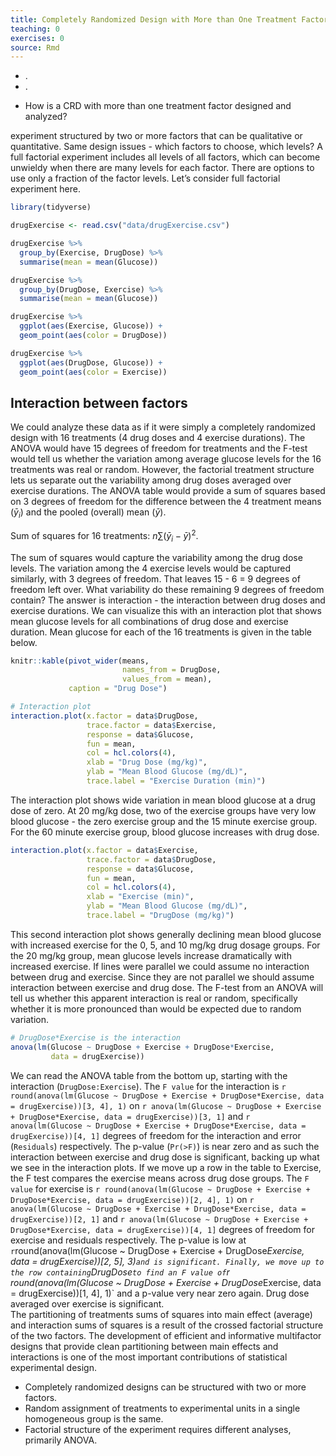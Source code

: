 ```yaml
---
title: Completely Randomized Design with More than One Treatment Factor
teaching: 0
exercises: 0
source: Rmd
---
```


::::::::::::::::::::::::::::::::::::::: objectives

- .
- .

::::::::::::::::::::::::::::::::::::::::::::::::::

:::::::::::::::::::::::::::::::::::::::: questions

- How is a CRD with more than one treatment factor designed and analyzed?

::::::::::::::::::::::::::::::::::::::::::::::::::

experiment structured by two or more factors that can be qualitative or quantitative. Same design issues - which factors to choose, which levels? A full factorial experiment includes all levels of all factors,
which can become unwieldy when there are many levels for each factor. There are options to use only a fraction of the factor levels. Let's consider full factorial experiment here.

```r
library(tidyverse)
```


```r
drugExercise <- read.csv("data/drugExercise.csv")

drugExercise %>% 
  group_by(Exercise, DrugDose) %>% 
  summarise(mean = mean(Glucose))

drugExercise %>% 
  group_by(DrugDose, Exercise) %>% 
  summarise(mean = mean(Glucose))

drugExercise %>% 
  ggplot(aes(Exercise, Glucose)) + 
  geom_point(aes(color = DrugDose))

drugExercise %>% 
  ggplot(aes(DrugDose, Glucose)) + 
  geom_point(aes(color = Exercise))
```

## Interaction between factors
We could analyze these data as if it were simply a completely randomized design
with 16 treatments (4 drug doses and 4 exercise durations). The ANOVA would have 
15 degrees of freedom for treatments and the F-test would tell us whether the 
variation among average glucose levels for the 16 treatments was real or random.
However, the factorial treatment structure lets us separate out the variability
among drug doses averaged over exercise durations. The ANOVA table would provide 
a sum of squares based on 3 degrees of freedom for the difference between the 4 
treatment means ($\bar{y}_i$) and the pooled (overall) mean ($\bar{y}$).  

Sum of squares for 16 treatments: $n\sum(\bar{y}_i - \bar{y})^2$. 

The sum of squares would capture the variability among the drug dose levels.
The variation among the 4 exercise levels would be captured similarly, with 3
degrees of freedom. That leaves 15 - 6 = 9 degrees of freedom left over. What 
variability do these remaining 9 degrees of freedom contain? The answer is
interaction - the interaction between drug doses and exercise durations. We can
visualize this with an interaction plot that shows mean glucose levels for all
combinations of drug dose and exercise duration. Mean glucose for each of the 16 
treatments is given in the table below.

```r
knitr::kable(pivot_wider(means, 
                         names_from = DrugDose, 
                         values_from = mean), 
             caption = "Drug Dose")
```

```r
# Interaction plot
interaction.plot(x.factor = data$DrugDose,
                 trace.factor = data$Exercise,
                 response = data$Glucose,
                 fun = mean,
                 col = hcl.colors(4),
                 xlab = "Drug Dose (mg/kg)",
                 ylab = "Mean Blood Glucose (mg/dL)",
                 trace.label = "Exercise Duration (min)")
```

The interaction plot shows wide variation in mean blood glucose at a drug dose 
of zero. At 20 mg/kg dose, two of the exercise groups have very low blood 
glucose - the zero exercise group and the 15 minute exercise group. For the 60 
minute exercise group, blood glucose increases with drug dose.

```r
interaction.plot(x.factor = data$Exercise,
                 trace.factor = data$DrugDose,
                 response = data$Glucose,
                 fun = mean,
                 col = hcl.colors(4),
                 xlab = "Exercise (min)",
                 ylab = "Mean Blood Glucose (mg/dL)",
                 trace.label = "DrugDose (mg/kg)")
```

This second interaction plot shows generally declining mean blood glucose with
increased exercise for the 0, 5, and 10 mg/kg drug dosage groups. For the 20 
mg/kg group, mean glucose levels increase dramatically with increased exercise.
If lines were parallel we could assume no interaction between drug and exercise. 
Since they are not  parallel we should assume interaction between exercise and 
drug dose. The F-test from an ANOVA will tell us whether this apparent 
interaction is real or random, specifically whether it is more pronounced than 
would be expected due to random variation.

```r
# DrugDose*Exercise is the interaction
anova(lm(Glucose ~ DrugDose + Exercise + DrugDose*Exercise, 
         data = drugExercise))
```

We can read the ANOVA table from the bottom up, starting with the interaction
(`DrugDose:Exercise`). The `F value` for the interaction is 
`r round(anova(lm(Glucose ~ DrugDose + Exercise + DrugDose*Exercise, data = drugExercise))[3, 4], 1)`
on 
`r anova(lm(Glucose ~ DrugDose + Exercise + DrugDose*Exercise, data = drugExercise))[3, 1]`
and 
`r anova(lm(Glucose ~ DrugDose + Exercise + DrugDose*Exercise, data = drugExercise))[4, 1]`
degrees of freedom for the interaction and error (`Residuals`)
respectively. The p-value (`Pr(>F)`) is near zero and as such the interaction
between exercise and drug dose is significant, backing up what we see in the 
interaction plots. If we move up a row in the table to Exercise, the F test 
compares the exercise means across drug dose groups. The `F value` for exercise
is 
`r round(anova(lm(Glucose ~ DrugDose + Exercise + DrugDose*Exercise, data = drugExercise))[2, 4], 1)`
on 
`r anova(lm(Glucose ~ DrugDose + Exercise + DrugDose*Exercise, data = drugExercise))[2, 1]`
and 
`r anova(lm(Glucose ~ DrugDose + Exercise + DrugDose*Exercise, data = drugExercise))[4, 1]`
degrees of freedom for exercise and residuals respectively. The 
p-value  is low at
`r `round(anova(lm(Glucose ~ DrugDose + Exercise + DrugDose*Exercise, data = drugExercise))[2, 5], 3)`
and is significant. Finally, we move up to the row containing `DrugDose` to
find an F value of 
`r round(anova(lm(Glucose ~ DrugDose + Exercise + DrugDose*Exercise, data = drugExercise))[1, 4], 1)`
and a p-value very near zero again. Drug dose averaged over exercise is 
significant.  
The partitioning of treatments sums of squares into main effect (average) and 
interaction sums of squares is a result of the crossed factorial structure of 
the two factors. The development of efficient and informative multifactor 
designs that provide clean partitioning between main effects and interactions
is one of the most important contributions of statistical experimental design.

:::::::::::::::::::::::::::::::::::::::: keypoints

- Completely randomized designs can be structured with two or more factors.
- Random assignment of treatments to experimental units in a single homogeneous group is the same.
- Factorial structure of the experiment requires different analyses, primarily
ANOVA.

::::::::::::::::::::::::::::::::::::::::::::::::::


